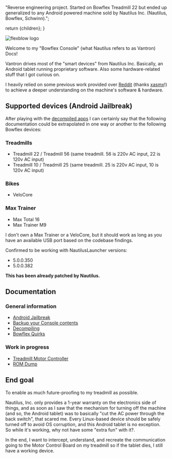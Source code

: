 
  "Reverse engineering project. Started on Bowflex Treadmill 22 but ended up generalized to any Android powered machine sold by Nautilus Inc. (Nautilus, Bowflex, Schwinn).";


  return <BaseProject title={title} description={description} imgSrc={imgSrc} imgAlt={imgAlt} pubDate={pubDate}>{children}</BaseProject>;
}

<Image src={HeaderImage} alt="flexblow logo" format="webp" width={800} />

Welcome to my "Bowflex Console" (what Nautilus refers to as Vantron) Docs!

Vantron drives most of the "smart devices" from Nautilus Inc. Basically, an Android tablet running proprietary software. Also some hardware-related stuff that I got curious on.
  
I heavily relied on some previous work provided over [Reddit](https://www.reddit.com/r/Bowflex/comments/mi8wdo/unlocking_bowflex_velocore/) (thanks [xasmx](https://www.reddit.com/user/xasmx/)!) to achieve a deeper understanding on the machine's software & hardware.
  
## Supported devices (Android Jailbreak)

After playing with the <a href="/projects/fl3xbl0w/decompiling" target="_self">decompiled apps</a> I can certainly say that the following documentation could be extrapolated in one way or another to the following Bowflex devices:

### Treadmills

- Treadmill 22 / Treadmill 56 (same treadmill. 56 is 220v AC input, 22 is 120v AC input)
- Treadmill 10 / Treadmill 25 (same treadmill. 25 is 220v AC input, 10 is 120v AC input)

### Bikes

- VeloCore

### Max Trainer

- Max Total 16
- Max Trainer M9

I don't own a Max Trainer or a VeloCore, but it should work as long as you have an available USB port based on the codebase findings.

Confirmed to be working with NautilusLauncher versions:

- 5.0.0.350
- 5.0.0.382

**This has been already patched by Nautilus.**

## Documentation

### General information

- <a href="/projects/fl3xbl0w/jailbreak" target="_self">Android Jailbreak</a>
- <a href="/projects/fl3xbl0w/backup" target="_self">Backup your Console contents</a>
- <a href="/projects/fl3xbl0w/decompiling" target="_self">Decompiling</a>
- <a href="/projects/fl3xbl0w/quirks" target="_self">Bowflex Quirks</a>

### Work in progress

- <a href="/projects/fl3xbl0w/treadmotor" target="_self">Treadmill Motor Controller</a>
- <a href="/projects/fl3xbl0w/romdump" target="_self">ROM Dump</a>

## End goal

To enable as much future-proofing to my treadmill as possible.

Nautilus, Inc. only provides a 1-year warranty on the electronics side of things, and as soon as I saw that the mechanism for turning off the machine (and so, the Android tablet) was to basically "cut the AC power through the back switch", that scared me. Every Linux-based device should be safely turned off to avoid OS corruption, and this Android tablet is no exception. So while it's working, why not have some "extra fun" with it?.

In the end, I want to intercept, understand, and recreate the communication going to the Motor Control Board on my treadmill so if the tablet dies, I still have a working device.
